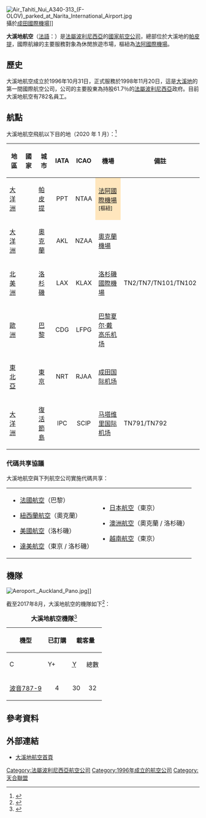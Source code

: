 {{distinguish|塔希提航空}}
{{NoteTA
|T=zh-cn:大溪地航空; zh-hk:大溪地航空; zh-tw:大溪地航空; zh-sg:大溪地航空;
|G1=地名
}}
{{Infobox_Airline 
|airline=大溪地航空<br>Air Tahiti Nui
|logo=
|logo_size=250
|fleet_size=5
|destinations=5
|IATA=TN
|ICAO=THT
|callsign=TAHITI AIRLINES
|parent=
|founded=1996
|headquarters=[[法屬玻里尼西亞|法屬玻里尼西亞]][[大溪地|大溪地]][[帕皮提|帕皮提]] 
|key_people=Christian Vernaudon（[[CEO|CEO]]）
|hubs={{flagicon|Tahiti}} [[法阿國際機場|大溪地國際機場]]
|focus_cities= {{USA}} [[洛杉磯國際機場|洛杉磯國際機場]]
|frequent_flyer=Club Tiare
|lounge=International Lounge
|website= http://www.airtahitinui.com.tw/
|
}}
[[Image:Air_Tahiti_Nui_A340-313_(F-OLOV)_parked_at_Narita_International_Airport.jpg|thumb]]攝於[[成田國際機場|成田國際機場]]]]

'''大溪地航空'''（[[法語|法語]]：{{lang|fr|Air Tahiti Nui}}）是[[法屬波利尼西亞|法屬波利尼西亞]]的[[國家航空公司|國家航空公司]]，總部位於大溪地的[[帕皮提|帕皮提]]，國際航線的主要服務對象為休閒旅遊市場，樞紐為[[法阿國際機場|法阿國際機場]]。

==歷史==
大溪地航空成立於1996年10月31日，正式服務於1998年11月20日，這是[[大溪地|大溪地]]的第一間國際航空公司，公司的主要股東為持股61.7％的[[法屬波利尼西亞|法屬波利尼西亞]]政府。目前大溪地航空有782名員工。

== 航點 ==
大溪地航空飛航以下目的地（2020 年 1 月）：<ref>{{Cite web|title=Air Tahiti Nui Route Information|url=http://www.airtahitinui-usa.com/services/routemap.asp|access-date=2012-10-11|archive-url=https://web.archive.org/web/20090121135546/http://airtahitinui-usa.com/services/routemap.asp|archive-date=2009-01-21|dead-url=yes}}</ref>
{|class="wikitable sortable"
! 地區
! 國家
! 城市
! IATA
! ICAO
! 機場
! 備註
|-
| [[大洋洲|大洋洲]]
| {{Flag|French Polynesia}}
| [[帕皮提|帕皮提]]
| align=center | PPT
| align=center | NTAA
| style="background-color: #FFE6BD" | [[法阿國際機場|法阿國際機場]]<sup>[樞紐]</sup>
|
|-
| [[大洋洲|大洋洲]]
| {{NZL}}
| [[奧克蘭_(紐西蘭)|奧克蘭]]
| align=center | AKL
| align=center | NZAA
| [[奧克蘭機場|奧克蘭機場]]
|
|-
| [[北美洲|北美洲]]
| {{USA}}
| [[洛杉磯|洛杉磯]]
| align=center | LAX
| align=center | KLAX
| [[洛杉磯國際機場|洛杉磯國際機場]]
|TN2/TN7/TN101/TN102
|-
| [[歐洲|歐洲]]
| {{FRA}}
| [[巴黎|巴黎]]
| align=center | CDG
| align=center | LFPG
| [[巴黎夏尔·戴高乐机场|巴黎夏尔·戴高乐机场]]
|
|-
| [[東北亞|東北亞]]
| {{JPN}}
| [[東京|東京]]
| align=center | NRT
| align=center | RJAA
| [[成田国际机场|成田国际机场]]
|
|-
| [[大洋洲|大洋洲]]
| {{CHL}}
| [[復活節島|復活節島]]
| align=center | IPC
| align=center | SCIP
| [[马塔维里国际机场|马塔维里国际机场]]
| TN791/TN792
|}

===代碼共享協議===
大溪地航空與下列航空公司實施代碼共享：
{|
|- valign="top"
|
*{{flagicon|FRA}} [[法國航空|法國航空]]（巴黎）
*{{flagicon|NZ}} [[新西蘭航空|紐西蘭航空]]（奧克蘭）
*{{flagicon|USA}} [[美國航空|美國航空]]（洛杉磯）
*{{flagicon|USA}} [[達美航空|達美航空]]（東京 / 洛杉磯）
|
*{{flagicon|JPN}} [[日本航空|日本航空]]（東京）
*{{flagicon|AUS}} [[澳洲航空|澳洲航空]]（奧克蘭 / 洛杉磯）
*{{flagicon|VIE}} [[越南航空|越南航空]]（東京）
|}

==機隊==
[[Image:Aeroport._Auckland_Pano.jpg|thumb]]]]

截至2017年8月，大溪地航空的機隊如下<ref>{{Cite web|title=Air Tahiti Nui - Fleet|url=https://web.archive.org/web/20090310041220/http://www.airtahitinui-usa.com/services/fleet.asp|access-date=2021-08-29|archive-url=https://web.archive.org/web/20090310041220/http://www.airtahitinui-usa.com/services/fleet.asp|archive-date=2009-03-10|dead-url=yes}}</ref>：

{| class="toccolours" border="1" cellpadding="5" style="border-collapse:collapse"
|+'''大溪地航空機隊'''<ref>{{Cite web|title=Air Tahiti Nui Fleet Details and History|url=https://www.planespotters.net/airline/Air-Tahiti-Nui?refresh=1|accessdate=2020-03-10|work=www.planespotters.net|archive-date=2021-09-27|archive-url=https://web.archive.org/web/20210927081331/https://www.planespotters.net/airline/Air-Tahiti-Nui?refresh=1|dead-url=no}}</ref>
|- bgcolor=dodgerblue
!rowspan=2|機型
!rowspan=2|已訂購
! colspan="4" |載客量
! rowspan="2" |備註
|- bgcolor=dodgerblue
!C
!Y+
!<abbr title="經濟艙">Y</abbr>
!總數
|-
|[[波音787|波音787-9]]
|<center>4
|<center>30
|<center>32
|<center>232
|294
|<center>F-OMUA和F-ONUI租赁自ALC。
|}

==參考資料==
{{reflist}}

==外部連結==
* [http://www.airtahitinui.com/ 大溪地航空首頁]{{Wayback|url=http://www.airtahitinui.com/ |date=20090131181802 }}

{{天合聯盟}}
{{國際航空運輸協會成員|亞洲}}
[[Category:法屬波利尼西亞航空公司|Category:法屬波利尼西亞航空公司]]
[[Category:1996年成立的航空公司|Category:1996年成立的航空公司]]
[[Category:天合聯盟|Category:天合聯盟]]